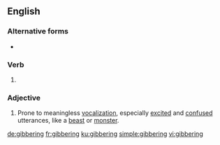 ==English==

===Alternative forms===
* {{l|en|jibbering}}

===Verb===
{{head|en|present participle}}

# {{present participle of|gibber|lang=en|nocat=1}}

===Adjective===
# Prone to meaningless [[vocalization]], especially [[excited]] and [[confused]] utterances, like a [[beast]] or [[monster]].

[[de:gibbering]]
[[fr:gibbering]]
[[ku:gibbering]]
[[simple:gibbering]]
[[vi:gibbering]]